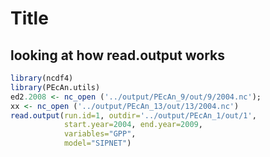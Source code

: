 Title
============

looking at how read.output works
------

```r
library(ncdf4)
library(PEcAn.utils)
ed2.2008 <- nc_open ('../output/PEcAn_9/out/9/2004.nc');
xx <- nc_open ('../output/PEcAn_13/out/13/2004.nc')
read.output(run.id=1, outdir='../output/PEcAn_1/out/1',
            start.year=2004, end.year=2009,
            variables="GPP",
            model="SIPNET")
```
